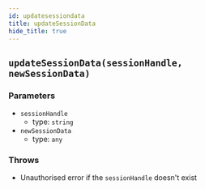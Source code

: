 ```yaml
---
id: updatesessiondata
title: updateSessionData
hide_title: true
---
```


## ``updateSessionData(sessionHandle, newSessionData)``

### Parameters
- `sessionHandle` 
  - type: `string`
- `newSessionData` 
  - type: `any`

### Throws
- Unauthorised error if the `sessionHandle` doesn't exist